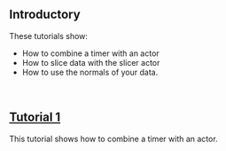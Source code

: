 

## Introductory

These tutorials show:

- How to combine a timer with an actor
- How to slice data with the slicer actor
- How to use the normals of your data.

<br />

<div className="grid grid-col-1 md:grid-cols-2 lg:grid-cols-3 gap-6 p-4">
<ItemCard image={spheretexture} title="Sphere Texture" link="/documentation/tutorial/introductory/sphx_glr_viz_texture_001"/>
<ItemCard image={gltf} title="Visualizing a glTF file" link="/documentation/tutorial/introductory/sphx_glr_viz_gltf_001"/>
<ItemCard image={sphere} title="FURY sphere Actor" link="/documentation/tutorial/introductorysphx_glr_viz_sphere_001/"/>
<ItemCard image={cone} title="Fury Cone Actor" link="/documentation/tutorial/introductory/sphx_glr_viz_cone_001"/>
</div>


## [Tutorial 1](/tutorials/introductory/tutorial1)

This tutorial shows how to combine a timer with an actor.

